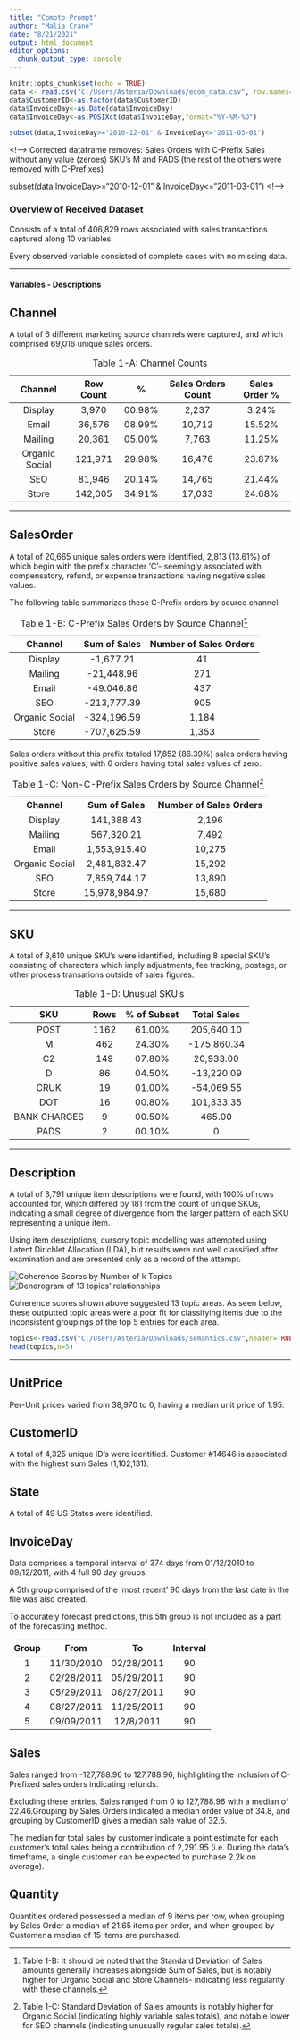 ```yaml
---
title: "Comoto Prompt"
author: "Malia Crane"
date: "8/21/2021"
output: html_document
editor_options: 
  chunk_output_type: console
---
```


```r
knitr::opts_chunk$set(echo = TRUE)
data <- read.csv("C:/Users/Asteria/Downloads/ecom_data.csv", row.names=NULL, stringsAsFactors=TRUE)
data$CustomerID<-as.factor(data$CustomerID)
data$InvoiceDay<-as.Date(data$InvoiceDay)
data$InvoiceDay<-as.POSIXct(data$InvoiceDay,format="%Y-%M-%D")

subset(data,InvoiceDay>="2010-12-01" & InvoiceDay<="2011-03-01")
```

<!--->
Corrected dataframe removes:
  Sales Orders with C-Prefix
  Sales without any value (zeroes)
  SKU's M and PADS (the rest of the others were removed with C-Prefixes)
  
  subset(data,InvoiceDay>="2010-12-01" & InvoiceDay<="2011-03-01")
<!--->

### Overview of Received Dataset 

Consists of a total of 406,829 rows associated with sales transactions captured along 10 variables.

Every observed variable consisted of complete cases with no missing data.

***

#### Variables - Descriptions

## Channel

A total of 6 different marketing source channels were captured, and which comprised 69,016 unique sales orders.

: Table 1-A: Channel Counts

Channel|Row Count|%|Sales Orders Count|Sales Order %
:---:|:---:|:---:|:---:|:---:
Display|3,970|00.98%|2,237|3.24%
Email|36,576|08.99%|10,712|15.52%
Mailing|20,361|05.00%|7,763|11.25%
Organic Social|121,971|29.98%|16,476|23.87%
SEO|81,946|20.14%|14,765|21.44%
Store|142,005|34.91%|17,033|24.68%

***

## SalesOrder

A total of 20,665 unique sales orders were identified, 2,813 (13.61%) of which begin with the prefix character 'C'- seemingly associated with compensatory, refund, or expense transactions having negative sales values.

The following table summarizes these C-Prefix orders by source channel:

: Table 1-B: C-Prefix Sales Orders by Source Channel[^1]

Channel|Sum of Sales|Number of Sales Orders
:---:|:---:|:---:
Display|-1,677.21|41
Mailing|-21,448.96|271
Email|-49.046.86|437
SEO|-213,777.39|905
Organic Social|-324,196.59|1,184
Store|-707,625.59|1,353

[^1]:Table 1-B: It should be noted that the Standard Deviation of Sales amounts generally increases alongside Sum of Sales, but is notably higher for Organic Social and Store Channels- indicating less regularity with these channels.


Sales orders without this prefix totaled 17,852 (86.39%) sales orders having positive sales values, with 6 orders having total sales values of zero.

: Table 1-C: Non-C-Prefix Sales Orders by Source Channel[^2]

Channel|Sum of Sales|Number of Sales Orders
:---:|:---:|:---:
Display|141,388.43|2,196
Mailing|567,320.21|7,492
Email|1,553,915.40|10,275
Organic Social|2,481,832.47|15,292
SEO|7,859,744.17|13,890
Store|15,978,984.97|15,680

[^2]:Table 1-C: Standard Deviation of Sales amounts is notably higher for Organic Social (indicating highly variable sales totals), and notable lower for SEO channels (indicating unusually regular sales totals).

***

## SKU

A total of 3,610 unique SKU's were identified, including 8 special SKU's consisting of characters which imply adjustments, fee tracking, postage, or other process transations outside of sales figures.

: Table 1-D: Unusual SKU's

SKU|Rows|% of Subset|Total Sales
:---:|:---:|:---:|:---:
POST|1162|61.00%|205,640.10
M|462|24.30%|-175,860.34
C2|149|07.80%|20,933.00
D|86|04.50%|-13,220.09
CRUK|19|01.00%|-54,069.55
DOT|16|00.80%|101,333.35
BANK CHARGES|9|00.50%|465.00
PADS|2|00.10%|0

***

## Description

A total of 3,791 unique item descriptions were found, with 100% of rows accounted for, which differed by 181 from the count of unique SKUs, indicating a small degree of divergence from the larger pattern of each SKU representing a unique item.

Using item descriptions, cursory topic modelling was attempted using Latent Dirichlet Allocation (LDA), but results were not well classified after examination and are presented only as a record of the attempt.

![Coherence Scores by Number of k Topics](C:/Users/Asteria/Documents/Topics by Coherence Score.png) ![Dendrogram of 13 topics' relationships](C:/Users/Asteria/Documents/Dendrogram.png)


Coherence scores shown above suggested 13 topic areas. As seen below, these outputted topic areas were a poor fit for classifying items due to the inconsistent groupings of the top 5 entries for each area.

```r
topics<-read.csv("C:/Users/Asteria/Downloads/semantics.csv",header=TRUE)
head(topics,n=5)
```

***

## UnitPrice

Per-Unit prices varied from 38,970 to 0, having a median unit price of 1.95.

## CustomerID

A total of 4,325 unique ID's were identified. Customer #14646 is associated with the highest sum Sales (1,102,131).


## State

A total of 49 US States were identified.

## InvoiceDay

Data comprises a temporal interval of 374 days from 01/12/2010 to 09/12/2011, with 4 full 90 day groups.

A 5th group comprised of the 'most recent' 90 days from the last date in the file was also created.

To accurately forecast predictions, this 5th group is not included as a part of the forecasting method.

Group|From|To|Interval
:---:|:---:|:---:|:---:
1|11/30/2010|02/28/2011|90
2|02/28/2011|05/29/2011|90
3|05/29/2011|08/27/2011|90
4|08/27/2011|11/25/2011|90
5|09/09/2011|12/8/2011|90


## Sales

Sales ranged from -127,788.96 to 127,788.96, highlighting the inclusion of C-Prefixed sales orders indicating refunds.

Excluding these entries, Sales ranged from 0 to 127,788.96 with a median of 22.46.Grouping by Sales Orders indicated a median order value of 34.8, and grouping by CustomerID gives a median sale value of 32.5.

The median for total sales by customer indicate a point estimate for each customer's total sales being a contribution of 2,291.95 (i.e. During the data's timeframe, a single customer can be expected to purchase 2.2k on average).

## Quantity

Quantities ordered possessed a median of 9 items per row, when grouping by Sales Order a median of 21.65 items per order, and when grouped by Customer a median of 15 items are purchased.


